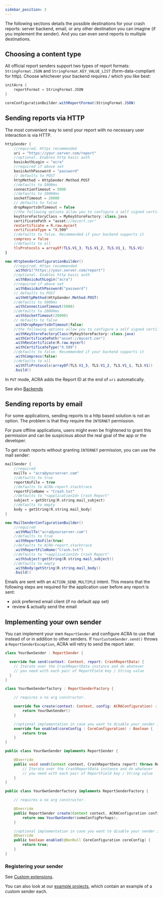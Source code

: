 ```yaml
---
sidebar_position: 3
---
```




The following sections details the possible destinations for your crash reports: server backend, email, or any other destination you can imagine (if you implement the sender). And you can even send reports to multiple destinations.

## Choosing a content type

All official report senders support two types of report formats: `StringFormat.JSON` and `StringFormat.KEY_VALUE_LIST` (form-data-compliant for http). Choose whichever your backend requires / which you like best:

<AndroidCode>

```kotlin
initAcra {
    reportFormat = StringFormat.JSON
}
```

```java
coreConfigurationBuilder.withReportFormat(StringFormat.JSON)
```

</AndroidCode>

## Sending reports via HTTP

The most convenient way to send your report with no necessary user interaction is via HTTP.

<AndroidCode>

```kotlin
httpSender {
    //required. Https recommended
    uri = "https://your.server.com/report"
    //optional. Enables http basic auth
    basicAuthLogin = "acra"
    //required if above set
    basicAuthPassword = "password"
    // defaults to POST
    httpMethod = HttpSender.Method.POST
    //defaults to 5000ms
    connectionTimeout = 5000
    //defaults to 20000ms
    socketTimeout = 20000
    // defaults to false
    dropReportsOnTimeout = false
    //the following options allow you to configure a self signed certificate
    keyStoreFactoryClass = MyKeyStoreFactory::class.java
    certificatePath = "asset://mycert.cer"
    resCertificate = R.raw.mycert
    certificateType = "X.509"
    //defaults to false. Recommended if your backend supports it
    compress = false
    //defaults to all
    tlsProtocols = arrayOf(TLS.V1_3, TLS.V1_2, TLS.V1_1, TLS.V1)
}
```

```java
new HttpSenderConfigurationBuilder()
    //required. Https recommended
    .withUri("https://your.server.com/report")
    //optional. Enables http basic auth
    .withBasicAuthLogin("acra")
    //required if above set
    .withBasicAuthPassword("password")
    // defaults to POST
    .withHttpMethod(HttpSender.Method.POST)
    //defaults to 5000ms
    .withConnectionTimeout(5000)
    //defaults to 20000ms
    .withSocketTimeout(20000)
    // defaults to false
    .withDropReportsOnTimeout(false)
    //the following options allow you to configure a self signed certificate
    .withKeyStoreFactoryClass(MyKeyStoreFactory::class.java)
    .withCertificatePath("asset://mycert.cer")
    .withResCertificate(R.raw.mycert)
    .withCertificateType("X.509")
    //defaults to false. Recommended if your backend supports it
    .withCompress(false)
    //defaults to all
    .withTlsProtocols(arrayOf(TLS.V1_3, TLS.V1_2, TLS.V1_1, TLS.V1))
    .build()
```

</AndroidCode>

In `PUT` mode, ACRA adds the Report ID at the end of `uri` automatically.

See also [Backends](Backends)

## Sending reports by email

For some applications, sending reports to a http based solution is not an option. The problem is that they require the `INTERNET` permission.

For pure offline applications, users might even be frightened to grant this permission and can be suspicious about the
real goal of the app or the developer.

To get crash reports without granting `INTERNET` permission, you can use the mail sender:

<AndroidCode>

```kotlin
mailSender {
    //required
    mailTo = "acra@yourserver.com"
    //defaults to true
    reportAsFile = true
    //defaults to ACRA-report.stacktrace
    reportFileName = "Crash.txt"
    //defaults to "<applicationId> Crash Report"
    subject = getString(R.string.mail_subject)
    //defaults to empty
    body = getString(R.string.mail_body)
}
```

```java
new MailSenderConfigurationBuilder()
    //required
    .withMailTo("acra@yourserver.com")
    //defaults to true
    .withReportAsFile(true)
    //defaults to ACRA-report.stacktrace
    .withReportFileName("Crash.txt")
    //defaults to "<applicationId> Crash Report"
    .withSubject(getString(R.string.mail_subject))
    //defaults to empty
    .withBody(getString(R.string.mail_body))
    .build()
```

</AndroidCode>

Emails are sent with an `ACTION_SEND_MULTIPLE` intent. This means that the following steps are required for the application user before any report is sent:
* pick preferred email client (if no default app set)
* review & actually send the email

## Implementing your own sender

You can implement your own `ReportSender` and configure ACRA to use that instead of or in addition to other senders. If `YourCustomSender.send()` throws a `ReportSenderException`, ACRA will retry to send the report later.

<AndroidCode>

```kotlin
class YourOwnSender : ReportSender {

  override fun send(context: Context, report: CrashReportData) {
    // Iterate over the CrashReportData instance and do whatever
    // you need with each pair of ReportField key / String value
  }
}

class YourOwnSenderfactory : ReportSenderFactory {

    // requires a no arg constructor.

    override fun create(context: Context, config: ACRAConfiguration) : ReportSender {
        return YourOwnSender()
    }

    //optional implementation in case you want to disable your sender in certain cases
    override fun enabled(coreConfig : CoreConfiguration) : Boolean {
        return true
    }
}
```

```java
public class YourOwnSender implements ReportSender {

    @Override
    public void send(Context context, CrashReportData report) throws ReportSenderException {
        // Iterate over the CrashReportData instance and do whatever
        // you need with each pair of ReportField key / String value
    }
}

public class YourOwnSenderfactory implements ReportSenderFactory {

    // requires a no arg constructor.

    @Override
    public ReportSender create(Context context, ACRAConfiguration config) {
        return new YourOwnSender(someConfigPerhaps);
    }

    //optional implementation in case you want to disable your sender in certain cases
    @Override
    public boolean enabled(@NonNull CoreConfiguration coreConfig) {
        return true;
    }
}
```

</AndroidCode>

### Registering your sender

See [Custom extensions](Custom-Extensions.mdx).

You can also look at our [example projects](https://github.com/ACRA/acra/tree/master/examples), which contain an example of a custom sender each.

